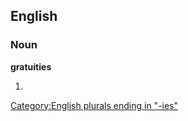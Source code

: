 ==English==

===Noun===
'''gratuities'''

# {{plural of|[[gratuity]]}}

[[Category:English plurals ending in "-ies"]]